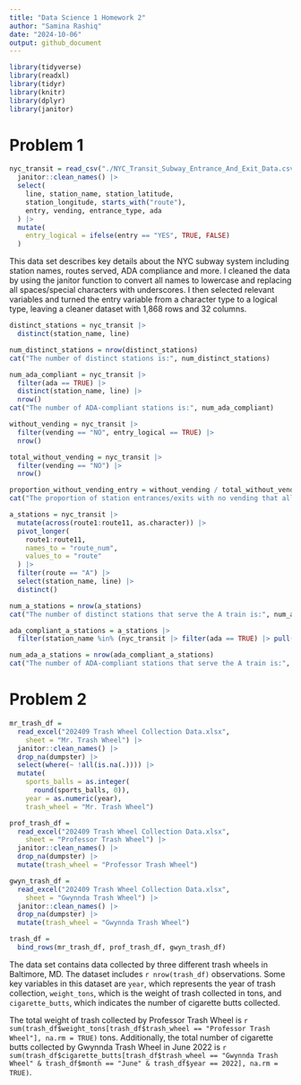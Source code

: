 ```yaml
---
title: "Data Science 1 Homework 2"
author: "Samina Rashiq"
date: "2024-10-06"
output: github_document
---
```

```r
library(tidyverse)
library(readxl)
library(tidyr)
library(knitr)
library(dplyr)
library(janitor)
```

# Problem 1
```r
nyc_transit = read_csv("./NYC_Transit_Subway_Entrance_And_Exit_Data.csv", show_col_types = FALSE) |>
  janitor::clean_names() |>
  select(
    line, station_name, station_latitude, 
    station_longitude, starts_with("route"), 
    entry, vending, entrance_type, ada
  ) |>
  mutate(
    entry_logical = ifelse(entry == "YES", TRUE, FALSE)
  )
```
This data set describes key details about the NYC subway system including station names, routes served, ADA compliance and more. I cleaned the data by using the janitor function to convert all names to lowercase and replacing all spaces/special characters with underscores. I then selected relevant variables and turned the entry variable from a character type to a logical type, leaving a cleaner dataset with 1,868 rows and 32 columns. 

```r
distinct_stations = nyc_transit |>
  distinct(station_name, line)

num_distinct_stations = nrow(distinct_stations)
cat("The number of distinct stations is:", num_distinct_stations)

num_ada_compliant = nyc_transit |>
  filter(ada == TRUE) |>
  distinct(station_name, line) |>
  nrow()
cat("The number of ADA-compliant stations is:", num_ada_compliant)

without_vending = nyc_transit |>
  filter(vending == "NO", entry_logical == TRUE) |>
  nrow()

total_without_vending = nyc_transit |>
  filter(vending == "NO") |>
  nrow()

proportion_without_vending_entry = without_vending / total_without_vending
cat("The proportion of station entrances/exits with no vending that allow entrance is:", proportion_without_vending_entry)

```

```r
a_stations = nyc_transit |>
  mutate(across(route1:route11, as.character)) |>
  pivot_longer(
    route1:route11,
    names_to = "route_num",
    values_to = "route"
  ) |> 
  filter(route == "A") |>
  select(station_name, line) |>
  distinct()

num_a_stations = nrow(a_stations)
cat("The number of distinct stations that serve the A train is:", num_a_stations)

ada_compliant_a_stations = a_stations |>
  filter(station_name %in% (nyc_transit |> filter(ada == TRUE) |> pull(station_name)))

num_ada_a_stations = nrow(ada_compliant_a_stations)
cat("The number of ADA-compliant stations that serve the A train is:", num_ada_a_stations)

```

# Problem 2
```r
mr_trash_df = 
  read_excel("202409 Trash Wheel Collection Data.xlsx", 
    sheet = "Mr. Trash Wheel") |>
  janitor::clean_names() |>
  drop_na(dumpster) |>
  select(where(~ !all(is.na(.)))) |>
  mutate(
    sports_balls = as.integer(
      round(sports_balls, 0)),
    year = as.numeric(year),
    trash_wheel = "Mr. Trash Wheel")
```

```r
prof_trash_df = 
  read_excel("202409 Trash Wheel Collection Data.xlsx", 
    sheet = "Professor Trash Wheel") |>
  janitor::clean_names() |>
  drop_na(dumpster) |>
  mutate(trash_wheel = "Professor Trash Wheel")
```

```r
gwyn_trash_df = 
  read_excel("202409 Trash Wheel Collection Data.xlsx", 
    sheet = "Gwynnda Trash Wheel") |>
  janitor::clean_names() |>
  drop_na(dumpster) |>
  mutate(trash_wheel = "Gwynnda Trash Wheel")

```

```r
trash_df =
  bind_rows(mr_trash_df, prof_trash_df, gwyn_trash_df)
```

The data set contains data collected by three different trash wheels in Baltimore, MD. The dataset includes `r nrow(trash_df)` observations. Some key variables in this dataset are `year`, which represents the year of trash collection, `weight_tons`, which is the weight of trash collected in tons, and `cigarette_butts`, which indicates the number of cigarette butts collected.

The total weight of trash collected by Professor Trash Wheel is `r sum(trash_df$weight_tons[trash_df$trash_wheel == "Professor Trash Wheel"], na.rm = TRUE)` tons. Additionally, the total number of cigarette butts collected by Gwynnda Trash Wheel in June 2022 is `r sum(trash_df$cigarette_butts[trash_df$trash_wheel == "Gwynnda Trash Wheel" & trash_df$month == "June" & trash_df$year == 2022], na.rm = TRUE)`.



